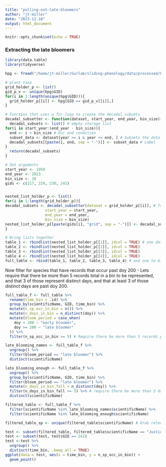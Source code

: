 ```yaml
---
title: "pulling-out-late-bloomers"
author: "jt-miller"
date: "2023-12-18"
output: html_document
---
```


```r
knitr::opts_chunk$set(echo = TRUE)
```

### Extracting the late bloomers 

```r
library(data.table)
library(tidyverse)
```

```r
hpg <- fread("/home/jt-miller/Gurlab/sliding-phenology/data/processed/high-coverage-plant-data.csv")
```


```r
# plant taxa
grid_holder_p <- list()
gid_p_v <- unique(hpg$GID)
for(i in 1:length(unique(hpg$GID))){
  grid_holder_p[[i]] <- hpg[GID == gid_p_v[[i]],]
}

# Function that uses a for-loop to create the decadal subsets
decadal_subsetter <- function(dataset, start_year, end_year, bin_size){
  decadal_subsets <- list() # empty storage list
for(i in start_year:(end_year - bin_size)){
  end <- i + bin_size # Our end condition 
  subset_data <- dataset[year >= i & year <= end, ] # Subsets the data into bins on a decadal sliding scale
  decadal_subsets[[paste(i, end, sep = "-")]] <- subset_data # Label
}
  return(decadal_subsets)
}

# Set arguments
start_year <- 1950
end_year <- 2023
bin_size <- 10
gids <- c(217, 229, 230, 241)


nested_list_holder_p <- list()
for(i in 1:length(grid_holder_p)){
decadal_subsets <- decadal_subsetter(dataset = grid_holder_p[[i]], # Take the ith grid and do the decadal subsetting  
                  start_year = start_year, 
                  end_year = end_year, 
                  bin_size = bin_size)
nested_list_holder_p[[paste(gids[i], "grid", sep = "-")]] <- decadal_subsets
}

# Bring lists together
table_1 <- rbindlist(nested_list_holder_p[[1]], idcol = TRUE) # one dataframe to rule them all
table_2 <- rbindlist(nested_list_holder_p[[2]], idcol = TRUE)
table_3 <- rbindlist(nested_list_holder_p[[3]], idcol = TRUE)
table_4 <- rbindlist(nested_list_holder_p[[4]], idcol = TRUE)
full_table <- rbind(table_1, table_2, table_3, table_4) # and one to bind them


```
Now filter for species that have records that occur past doy 200
- Lets require that there be more than 5 records total in a bin to be represented, and that 3 of those represent distinct days, and that at least 3 of those distinct days are past doy 200. 
```r
full_table_f <- full_table %>% 
  rename(time_bin = .id) %>% 
  group_by(scientificName, GID, time_bin) %>% 
  mutate(n_sp_occ_in_bin = n()) %>% 
  mutate(n_doys_in_bin = n_distinct(doy)) %>% 
  mutate(bloom_period = case_when(
    doy < 200 ~ "early bloomer",
    doy >= 200 ~ "late bloomer"
  )) %>% 
  filter(n_sp_occ_in_bin >= 5) # Require there be more than 5 records per bin

late_blooming_names <- full_table_f %>%
  ungroup() %>% 
  filter(bloom_period == "late bloomer") %>%
  distinct(scientificName)

late_blooming_enough <- full_table_f %>% 
  ungroup() %>% 
  group_by(scientificName, GID, time_bin) %>% 
  filter(bloom_period == "late bloomer") %>% 
  mutate(n_doys_in_bin_fall = n_distinct(doy)) %>% 
  filter(n_doys_in_bin_fall >= 3) %>% # require there be more than 3 days of flowering records within the fall time period
  distinct(scientificName)

filtered_table <- full_table_f %>%
  filter(scientificName %in% late_blooming_names$scientificName) %>% 
  filter(scientificName %in% late_blooming_enough$scientificName)
```

```r
filtered_table_sp <- unique(filtered_table$scientificName) # Grab relevant speceies 

test <- subset(filtered_table, filtered_table$scientificName == "Justicia californica")
test <- subset(test, test$GID == 241)
test <-test %>% 
  ungroup() %>% 
  distinct(time_bin, .keep_all = TRUE)
ggplot(data = test, aes(x = time_bin, y = n_sp_occ_in_bin)) + 
  geom_point()
  
```

